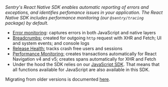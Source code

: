 <Note>

_Sentry's React Native SDK enables automatic reporting of errors and exceptions, and identifies perfomance issues in your application. The React Native SDK includes performance monitoring (our `@sentry/tracing` package) by default._

- [Error monitoring](/product/error-monitoring/): captures errors in both JavaScript and native layers
- [Breadcrumbs:](/platforms/react-native/enriching-events/breadcrumbs/) created for outgoing `http` request with XHR and Fetch; UI and system events; and console logs
- [Release Health:](product/releases/health/) tracks crash free users and sessions
- [Performance Monitoring:](/product/performance/) creates transactions automatically for React Navigation v4 and v5; creates spans automatically for XHR and Fetch
- Under the hood the SDK relies on our [JavaScript SDK](/platforms/javascript/). That means that all functions available for JavaScript are also available in this SDK.

Migrating from older versions is documented [here](./migration/).

</Note>
